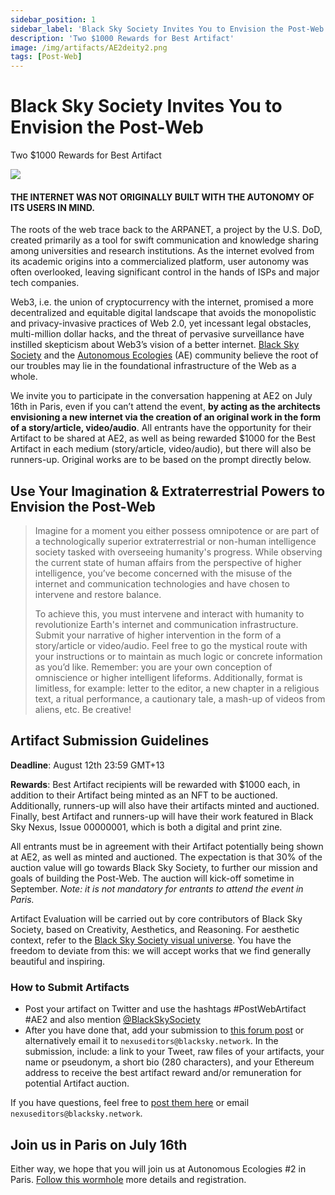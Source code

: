 ```yaml
---
sidebar_position: 1
sidebar_label: 'Black Sky Society Invites You to Envision the Post-Web'
description: 'Two $1000 Rewards for Best Artifact'
image: /img/artifacts/AE2deity2.png
tags: [Post-Web]
---
```




# Black Sky Society Invites You to Envision the Post-Web
<span class="doc-subtitle">Two $1000 Rewards for Best Artifact</span>
<ImgUp className="img-up" />
<div class="header"><img src={Header} /></div>
<ImgDown className="img-down" />

#### THE INTERNET WAS NOT ORIGINALLY BUILT WITH THE AUTONOMY OF ITS USERS IN MIND.

The roots of the web trace back to the ARPANET, a project by the U.S. DoD, created primarily as a tool for swift communication and knowledge sharing among universities and research institutions. As the internet evolved from its academic origins into a commercialized platform, user autonomy was often overlooked, leaving significant control in the hands of ISPs and major tech companies.

Web3, i.e. the union of cryptocurrency with the internet, promised a more decentralized and equitable digital landscape that avoids the monopolistic and privacy-invasive practices of Web 2.0, yet incessant legal obstacles, multi-million dollar hacks, and the threat of pervasive surveillance have instilled skepticism about Web3’s vision of a better internet. [Black Sky Society](https://www.blacksky.network/) and the [Autonomous Ecologies](https://autonomousecologies.xyz/) (AE) community believe the root of our troubles may lie in the foundational infrastructure of the Web as a whole.

We invite you to participate in the conversation happening at AE2 on July 16th in Paris, even if you can’t attend the event, **by acting as the architects envisioning a new internet via the creation of an original work in the form of a story/article, video/audio**. All entrants have the opportunity for their Artifact to be shared at AE2, as well as being rewarded $1000 for the Best Artifact in each medium (story/article, video/audio), but there will also be runners-up. Original works are to be based on the prompt directly below. 


## Use Your Imagination & Extraterrestrial Powers to Envision the Post-Web

> Imagine for a moment you either possess omnipotence or are part of a technologically superior extraterrestrial or non-human intelligence society tasked with overseeing humanity's progress. While observing the current state of human affairs from the perspective of higher intelligence, you’ve become concerned with the misuse of the internet and communication technologies and have chosen to intervene and restore balance.
>
> To achieve this, you must intervene and interact with humanity to revolutionize Earth's internet and communication infrastructure. Submit your narrative of higher intervention  in the form of a story/article or video/audio. Feel free to go the mystical route with your instructions or to maintain as much logic or concrete information as you’d like. Remember: you are your own conception of omniscience or higher intelligent lifeforms. Additionally, format is limitless, for example: letter to the editor, a new chapter in a religious text, a ritual performance, a cautionary tale, a mash-up of videos from aliens, etc. Be creative!

## Artifact Submission Guidelines

**Deadline**: August 12th 23:59 GMT+13

**Rewards**: Best Artifact recipients will be rewarded with $1000 each, in addition to their Artifact being minted as an NFT to be auctioned. Additionally, runners-up will also have their artifacts minted and auctioned. Finally, best Artifact and runners-up will have their work featured in Black Sky Nexus, Issue 00000001, which is both a digital and print zine.

All entrants must be in agreement with their Artifact potentially being shown at AE2, as well as minted and auctioned. The expectation is that 30% of the auction value will go towards Black Sky Society, to further our mission and goals of building the Post-Web. The auction will kick-off sometime in September.
*Note: it is not mandatory for entrants to attend the event in Paris.*

Artifact Evaluation will be carried out by core contributors of Black Sky Society, based on Creativity, Aesthetics, and Reasoning. For aesthetic context, refer to the [Black Sky Society visual universe](https://gamma.app/docs/Black-Sky-Society-op9oaaf2zvt6caj). You have the freedom to deviate from this: we will accept works that we find generally beautiful and inspiring.


### How to Submit Artifacts
* Post your artifact on Twitter and use the hashtags #PostWebArtifact #AE2 and also mention [@BlackSkySociety](https://twitter.com/BlackSkySociety)
* After you have done that, add your submission to [this forum post](https://forum.blacksky.network/t/envision-the-post-web-artifact-submission) or alternatively email it to `nexuseditors@blacksky.network`. In the submission, include: a link to your Tweet, raw files of your artifacts, your name or pseudonym, a short bio (280 characters),  and your Ethereum address to receive the best artifact reward and/or remuneration for potential Artifact auction.

If you have questions, feel free to [post them here](https://forum.blacksky.network/t/envision-the-post-web-questions-answers/22) or email `nexuseditors@blacksky.network`.

## Join us in Paris on July 16th
Either way, we hope that you will join us at Autonomous Ecologies #2 in Paris. [Follow this wormhole](https://autonomousecologies.xyz/) more details and registration.